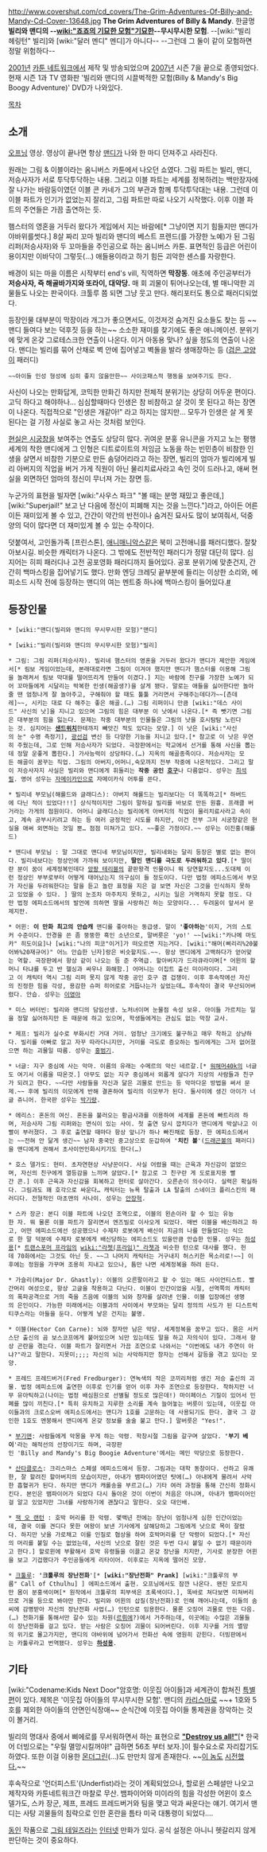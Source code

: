 http://www.covershut.com/cd_covers/The-Grim-Adventures-Of-Billy-and-Mandy-Cd-Cover-13648.jpg
'''The Grim Adventures of Billy & Mandy'''.
한글명 '''빌리와 맨디의 --[[wiki:"죠죠의 기묘한 모험"기묘한]]--무시무시한 모험'''.
--[wiki:"빌리 헤링턴" 빌리]와 [wiki:"달러 멘디" 멘디]가 아니다-- --그런데 그 둘이 같이 모험하면 정말 위험하다--

[[2001년]] [[카툰 네트워크]]에서 제작 및 방송되었으며 [[2007년]] 시즌 7을 끝으로 종영되었다. 현재 시즌 1과 TV 영화판 '빌리와 맨디의 시끌벅적한 모험(Billy & Mandy's Big Boogy Adventure)' DVD가 나와있다.

[[목차]]

== 소개 ==
{{{#!html
<iframe width="600" height="437" src="http://www.youtube.com/embed/US81xbYHyOE" frameborder="0" allowfullscreen></iframe>
}}}
[[오프닝]] 영상. 영상이 끝나면 항상 [[맨디]]가 나와 한 마디 던져주고 사라진다.

원래는 그림 & 이블이라는 옴니버스 카툰에서 나오던 쇼였다. 그림 파트는 빌리, 맨디, 저승사자가 서로 투닥투닥하는 내용. 그리고 이블 파트는 세계를 정복하려는 백만장자에 잘 나가는 바람둥이였던 이블 콘 카네가 그의 부관과 함께 투닥투닥대는 내용. 그런데 이 이블 파트가 인기가 없었는지 잘리고, 그림 파트만 따로 나오기 시작했다. 이후 이블 파트의 주연들은 가끔 출연하는 듯.

햄스터의 영혼을 거두러 왔다가 게임에서 지는 바람에[* 그냥이면 지기 힘들지만 맨디가 야바위를썻다.] 8살 짜리 꼬마 빌리와 맨디의 베스트 프렌드(를 가장한 노예)가 된 그림 리퍼(저승사자)와 두 꼬마들을 주인공으로 하는 옴니버스 카툰. 표면적인 등급은 어린이용이지만 이바닥이 그렇듯(…) 애들용이라고 하기 힘든 괴악한 센스를 자랑한다.

배경이 되는 마을 이름은 시작부터 end's vill, 직역하면 '''막장동'''. 애초에 주인공부터가 '''저승사자, 즉 해골바가지와 또라이, 대악당.''' 매 회 괴물이 튀어나오는데, 별 매니악한 괴물들도 나오는 판국이다. 크툴루 쯤 되면 그냥 웃고 만다. 해리포터도 통으로 패러디되었다.

등장인물 대부분이 막장이라 개그가 좋으면서도, 이것저것 숨겨진 요소들도 찾는 등 ~~맨디 들여다 보는 덕후짓 등을 하는~~ 소소한 재미를 찾기에도 좋은 애니메이션. 분위기에 맞게 온갖 그로테스크한 연출이 나온다. 이거 아동용 맞나? 싶을 정도의 연출이 나온다. 맨디는 빌리를 묶어 산채로 벽 안에 집어넣고 벽돌을 발라 생매장하는 등 ([[검은 고양이]] 패러디)
 ~~아이들 인성 형성에 심히 좋지 않을만한~~ 사이코패스적 행동을 보여주기도 한다.

사신이 나오는 만화답게, 코믹한 만화긴 하지만 전체적 분위기는 상당히 어두운 편이다. 고딕 하다고 해야하나... 심심할때마다 인생은 참 비참하고 살 것이 못 된다고 하는 장면이 나온다. 직접적으로 "인생은 개같아!" 라고 하지는 않지만… 모두가 인생은 살 게 못 된다는 걸 기정 사실로 놓고 사는 것처럼 보인다. 

[[현실은 시궁창]]을 보여주는 연출도 상당히 많다. 귀여운 분홍 유니콘을 가지고 노는 평행 세계의 착한 맨디에게 그 인형은 디트로이트의 저임금 노동을 하는 빈민층이 비참한 인생을 살면서 비참한 기분으로 만든 솜덩어리라고 하는 장면, 빌리의 엄마가 빌리에게 빌리 아버지의 직업을 버거 가게 직원이 아닌 물리치료사라고 속인 것이 드러나고, 애써 현실을 외면하던 엄마의 정신이 무너져 가는 장면 등. 

누군가의 표현을 빌자면 [wiki:"사우스 파크" "볼 때는 분명 재밌고 좋은데,] [wiki:"Superjail!" 보고 난 다음에 정신이 피폐해 지는 것을 느낀다."]라고, 아이든 어른이든 재미있게 볼 수 있고, 간간이 약간의 반전이나 숨겨진 묘사도 많이 보여줘서, 덕중 양의 덕이 많다면 더 재미있게 볼 수 있는 수작이다.

덧붙여서, 고인돌가족 [프린스톤], [[애니매니악스]]같은 북미 고전애니를 패러디했다. 잘찾아보시길. 비슷한 캐릭터가 나온다. 그 밖에도 전반적인 패러디가 정말 대단히 많다. 심지어는 히피 패러디나 고전 공포영화 패러디까지 들어있다. 공포 분위기에 맞춘건지, 간간히 백마스킹을 집어넣기도 했다. 만화 엔딩 크레딧 끝부분에 들리는 이상한 소리와, 에피소드 시작 전에 등장하는 맨디의 여는 멘트중 하나에 백마스킹이 들어있다.[http://www.youtube.com/watch?v=9USlo33CBrY #]

== 등장인물 ==
 * [wiki:"맨디(빌리와 맨디의 무시무시한 모험)"맨디]

 * [wiki:"빌리(빌리와 맨디의 무시무시한 모험)"빌리]

 * 그림: 그림 리퍼(저승사자). 빌리네 햄스터의 영혼을 거두러 왔다가 맨디가 제안한 게임에서[* 림보 게임이었는데, 본래대로라면 그림이 이겨야 했지만 맨디가 햄스터를 이용해 그림을 놀래켜서 림보 막대를 떨어뜨리게 만들어 이겼다.] 지는 바람에 친구를 가장한 노예가 되어 꼬마들에게 시달리는 박복한 인생(해골생?)을 살게 됐다. 말로는 애들을 싫어한다만 놀아줄 땐 엄청나게 잘 놀아주고, 구해줘야 할 때도 툴툴 거리면서 구해주는데다가~~[츤데레]~~, 시키는 대로 다 해주는 좋은 해골.(…) 그림 리퍼이니 만큼 [wiki:"데스 사이드" 사신의 낫]을 지니고 있으며 그림의 힘은 대부분 이 낫에서 나온다.[* 즉 뺏기면 그림은 대부분의 힘을 잃는다. 문제는 작중 대부분의 인물들은 그림의 낫을 호시탐탐 노린다는 것. 심지어는 '''[[샌드위치]]'''한테까지 빼앗긴 적도 있다는 모양.] 이 낫은 [wiki:"사신의 눈" 수명 측정기], [[광선검]] 변신 등 다양한 기능을 지니고 있다.[* 참고로 이 낫은 우연히 주웠는데, 그로 인해 저승사자가 되었다. 극장판에서는 학교에서 선거를 통해 사신을 뽑는데 정말 운좋게 뽑힌다.] 가사능력이 상당하다.(…) 지옥의 해골종족이다. 저승사자는 모든 해골이 꿈꾸는 직업. 그림의 아버지,어머니,숙모까지 전부 작중에 나온적있다. 그리고 말이 저승사자지 사실은 빌리와 맨디에게 휘둘리는 '''작중 공인 [[호구]]'''나 다름없다. 성우는 [[최석필]]. 영어 성우는 [[자메이카]]인으로 자메이카식 어투를 쓴다. 

 * 빌리네 부모님(해롤드와 글래디스): 아버지 해롤드는 빌리보다는 더 똑똑하고[* 하버드에 다닌 적이 있었다!!!] 상식적이지만 그림이 말하길 빌리를 바보로 만든 원흉. 프래클 버거라는 가게의 점원이다. 어머니 글래디스는 빌리에게 아버지의 직업이 물리치료사라고 속이고, 계속 공부시키려고 하는 등 여러 긍정적인 시도를 하지만, 이건 전부 그저 시궁창같은 현실을 애써 외면하는 것일 뿐… 점점 미쳐가고 있다. ~~좋은 가정이다.~~ 성우는 이진홍(해롤드)

 * 맨디네 부모님 : 말 그대로 맨디네 부모님이지만, 빌리네와는 달리 등장은 별로 없는 편이다. 빌리네보다는 정상인에 가까워 보이지만, '''딸인 맨디를 극도로 두려워하고 있다'''.[* 딸이란 분이 꿈이 세계정복인데다 [[앙팡 테리블]]의 끝판왕격 인물이니 뭐 당연할지도...도대체 이런 정상인 부부로부터 어떻게 태어났는지 의구심이 들 정도이다. 다만 법정 에피소드에서 부모가 자신을 두려워한다는 말을 듣고 놀란 표정을 지은 걸 보면 자신은 그것을 인식하지 못하고 있었을 수 있다. ] 딸의 눈조차 마주치지 못하고, 시키는 일은 거역하지 못할 정도. 다만 법정 에피소드에서의 발언에 의하면 딸을 사랑하긴 하는 모양이다... 두려움이 앞서서 문제지만. 

 * 어윈: '''이 만화 최고의 안습캐''' 맨디를 좋아하는 동급생. 말이 ''''좋아하는''''이지, 거의 스토커 수준이다. 안경을 쓴 좀 뚱뚱한 흑인 소년으로, 말버릇은 'yo!' ~~[wiki:"카나메 마도카" 히도이요]나 [wiki:"나의 피코"이거]가 떠오르면 지는거다. [wiki:"해머(삐리리%20불어봐%20재규어)" 어느 안습한 닌자]랑은 비슷할지도.~~. 항상 맨디에게 고백하다가 얻어맞는 역할. 극장판에서 항상 같이 나오는 등 준 주역급. 할아버지가 드라큐라이며[* 어윈의 할머니 타냐를 두고 반 헬싱과 싸우나 화해함.] 어머니는 이집트 출신 미이라이다. 그리고 이 캐릭터 역시 그림 리퍼 못지 않게 작중 공인 호구 겸 겁쟁이. 이후 후속작에선 자신의 진정한 힘을 각성, 용감한 슈퍼 히어로로 거듭나는가 싶었는데… 후속작이 결국 무산되어버렸다. 안습. 성우는 [[이영아]]

 * 미스 버터빈: 빌리와 맨디의 담임선생. 노처녀이며 눈물점 속성 보유. 아이들 가르치는 일을 정말 싫어하지만 돈 때문에 하고 있으며, 학생들에게는 관심도 없는 막장 교사.

 * 제프: 빌리가 실수로 부화시킨 거대 거미. 엄청난 크기에도 불구하고 매우 착하고 상냥하다. 빌리를 아빠로 알고 자꾸 따라다니지만, 거미를 극도로 증오하는 빌리에게는 그저 없어졌으면 하는 괴물일 따름. 성우는 [[홍범기]].

 * 너글: 지구 중심에 사는 악마. 이름의 유래는 수메르의 악신 네르갈.[* [[워해머40k]]의 너글도 여기서 이름을 따온것.] 아무도 없는 지구 중심에서 외롭게 살다가 지상의 사람들과 친구가 되려고 한다. ~~다만 사람들을 자신과 닮은 괴물로 만드는 등 악마다운 방법을 써서 문제.~~ 후에 빌리의 이모에게 반해 결혼하여 빌리의 이모부가 된다. 둘사이에 생긴 아이가 너글 쥬니어. 한국판 성우는 [[박기량]].

 * 에리스: 혼돈의 여신. 혼돈을 불러오는 황금사과를 이용하여 세계를 혼돈에 빠트리려 하며, 저승사자 그림 리퍼와는 면식이 있는 사이. 첫 출연 당시 깝치다가 맨디에게 박살나고 이빨이 부러졌다. 그 후로 출연할 때마다 항상 앞니가 하나 빠진채로 등장. 한 에피소드에서는 ~~전혀 안 닮게 생긴~~ 남자 중국인 중고상으로 둔갑하여 ''''치킨 볼''''([[드래곤볼]]의 패러디)을 맨디에게 권해서 초사이언인화시키기도 한다(…)

 * 호스 델가도: 헌터. 초자연현상 사냥꾼이다. 사실 어렸을 때는 근육과 자신감이 없었으며, 자신의 친구에게 열등감을 느끼며 살았다.[* 참고로 그 친구란 게 도로표지용 빨간 콘.] 이후 근육과 자신감을 회복하고 헌터로 살아간다. 오른손이 의수이다. 실력은 확실하다. 그림과도 꽤 호각으로 싸운다… 캐릭터는 뉴욕 탈출과 LA 탈출의 스네이크 플리스킨의 패러디다. 전형적인 마초맨의 사나이. 성우는 [[안장혁]].

 * 스카 장군: 본디 이블 파트에 나오던 조역으로, 이블의 왼손이라 할 수 있는 유능한 자. 뭐 물론 이블 파트가 잘리면서 엔즈빌로 이사오게 되었다. 매번 이블을 배신하려고 하고, 어떤 에피소드에선 성공했으나 수제자 로봇에게 배신이 지금의 나를 만들었다는 식으로 한 말 덕분에 수제자 로봇에게 배신당하는 에피소드도 있을만큼 안습한 인물. 성우는 [[하성용]][* [[트랜스포머 프라임]]의 [[wiki:"라쳇(프라임)" 라쳇]]과 비슷한 턴으로 대사를 했다. 헌데 70화에서는 그것도 아닌 듯. ~~그 나머지 캐릭터는 거구내지 허스키한 목소리로!~~] 이후에는 정원을 가꾸며 조용히 지내고 있으나, 틈만 나면 세계정복을 하려 든다.

 * 가슬리(Major Dr. Ghastly): 이블의 오른팔이라고 할 수 있는 매드 사이언티스트. 빨간머리 여성으로, 항상 고글을 착용하고 다닌다. 이블이 인간이었을 시절, 선역쪽의 캐릭터의 폭파공격으로 거의 죽을 즈음에 이블의 뇌와 창자를 살려낸 인물. 이블 입장에선 생명의 은인이다. 가능한 미래에서는 이블과의 사이에서 부모와는 달리 정의의 사도가 된 디스트럭티쿠스라는 아들을 둔다. 어떻게 낳은 건지는 불명.

 * 이블(Hector Con Carne): 뇌와 창자만 남은 악당. 세계정복을 꿈꾸고 있다. 몸은 서커스단 출신의 곰 보스코프에게 붙어있으며 뇌만 있는데도 말을 하고 자의식이 있다. 그래서 항상 곤란을 겪는다. 이블 파트가 잘리면서 가끔 조연으로 나와서는 "이번에도 내가 주연이 아냐?"라고 말한다. 지못미;;;; 자신의 뇌는 사악하지만 창자는 선해서 갈등을 겪고 있다는 모양.

 * 프레드 프레드버거(Fred Fredburger): 연녹색의 작은 코끼리처럼 생긴 저승 출신의 괴물. 법정 에피소드에 출연한 이후로 인기를 얻어 이후 자주 조연으로 등장한다. 착하지만 너무 유아틱하고(나이는 법정 배심원으로 선별될 정도로 많은데!) 마이페이스 기질이 있어서 민폐를 많이 끼친다.[* 특히 유치하고 지루한 소리를 계속 늘어놓는 버릇이 있는데, 이웃집 아이들과의 크로스오버 에피소드에서는 맨디가 1호를 고문하는 데 사용되기도 한다. 결국 그 강인한 1호도 멘붕해서 맨디에게 온갖 정보를 술술 불고 만다.] 말버릇은 "Yes!". 

 * [[부기맨]]: 사람들에게 악몽을 꾸게 하는 악령. 학창시절 그림을 갈구며 살았다. ''''부기 베이''''라는 해적선의 선장이기도 하며, 극장판인 'Billy and Mandy's Big Boogie Adventure'에서는 메인 악당으로 등장한다.

 * [[산타클로스]]: 크리스마스 스페셜 에피소드에서 등장. 그림과는 대학 동창이다. 선하고 유쾌한, 잘 할려진 할아버지의 모습이지만, 아내가 뱀파이어였던 탓에(…) 아내에게 물려서 사악한 흡혈귀가 된다. 하지만 맨디가 캐롤송을 부르고(…) 기타 여러 과정을 통해 간신히 정화시킨다. 본인은 뱀파이어가 되었다 다시 돌아온 것이 이번이 처음은 아니며, 아내가 뱀파이어인걸 알고 있었지만 그녀를 사랑하기에 괜찮다고 말한다. 오오 대인배.

 * [[잭 오 랜턴]] : 호박 머리를 한 악령. 몇백년 전에는 장난이 엄청나게 심한 인간이었는데, 결국 이를 견디다 못한 여왕이 보낸 기사에게 살해당하고 그림에게 낫으로 목이 잘렸다. 하지만 낫을 가로채고 이를 인질로 협상을 하여 호박머리를 단 악령이 되었다.[* 자신의 머리를 붙일 수는 없었는데, 사신의 낫으로 잘린 것은 두번 다시 붙일 수 없기 때문이라고 한다.] 할로윈에 부활해서 호박 유령들을 이끌고 온갖 장난을 치지만, 기사로 분장한 어윈을 보고 기겁했다가 주인공들에게 리타이어. 이후로는 지옥에 떨어진 모양.

 * [[크툴루]]: ''''크툴루의 장난전화''''[* '''[wiki:"장난전화" Prank]''' [wiki:"크툴루의 부름" Call of Cthulhu] ] 에피소드에서 출현. 오프닝에서도 잠깐 나온다. 왠진 모르지만 몸이 분홍색이며[* 원작에서 크툴루의 피부색은 초록색이다.], 똑바로 쳐다보면 미쳐버리므로 거울 등으로 봐야만 한다. 빌리와 어윈의 삽질(장난전화)로 인해 깨어나는데, 이들의 솜씨에 감명받아 자신의 장난전화 사업(…) 인턴으로 임용한다. 물론 오징어 괴물로 만든 다음.(…) 전화기를 통해서만 갈수 있는 차원([[르뤼에]]?)에서 거주하는데, 이곳에는 수많은 괴물들이 장난전화를 걸고 있다. 받는 사람은 오징어 괴물이 되어버린다. 이후 지구를 거의 멸망의 위기로 몰고가지만, 맨디의 야바위에 넘어가서 전화선 속에 영원히 갇힌다. 더빙판에서는 카툴루라고 번역됐다. 성우는 '''[[하성용]]'''.

== 기타 ==
{{{#!html
<iframe width="600" height="437" src="http://www.youtube.com/embed/5l7fFcFzztM" frameborder="0" allowfullscreen></iframe>
}}}
[wiki:"Codename:Kids Next Door"암호명: 이웃집 아이들]과 세계관이 합쳐진 [http://www.youtube.com/watch?v=jCF4qv-eIrY 특별편]이 있다. 제목은 '이웃집 아이들의 무시무시한 모험'. 맨디의 [[카리스마]]로 ~~+ 1호와 5호를 제외한 아이들의 안면인식장애~~ 순식간에 이웃집 아이들 통제권을 장악하는 것이 볼거리. 

빌리의 명대사 중에서 삐에로를 무서워하면서 하는 표현으로 '''[http://www.youtube.com/watch?v=LgGmQZn77Uw "Destroy us all!"]'''[* 한국어 더빙으로는 "우릴 멸망시킬꺼야!" 급하면 56초 부터 보자.]이 필수요소로 자리잡기도 하였다. 또한 이걸 이용한 [[몬더그린]](…)도 만만치 않게 존재한다. ~~[[팀포2 헤비|이 놈]]도 [http://www.youtube.com/watch?v=NYq-NbXCrIY 시전했다.]~~

후속작으로 '언더피스트'(Underfist)라는 것이 계획되었으나, 할로윈 스페셜만 나오고 제작자와 카툰네트워크간 마찰로 무산. 뱀파이어와 미이라의 힘을 각성한 어윈이 호스 델가도, 스카 장군, 제프, 프레드 프레드버거와 팀을 맺고 악과 싸운다는 얘기. 여기서 맨디는 사탕 괴물들의 침략으로 인한 혼란을 틈타 미국 대통령이 되었다….

[[동인]] 작품으로 [[그림 테일즈]]라는 [[인터넷]] 만화가 있다. 공식 설정은 아니니 헷갈리지 않게 판단하는 것이 중요하다.
